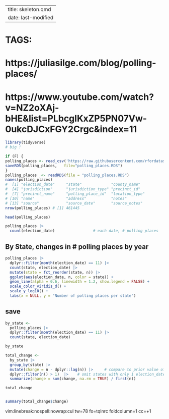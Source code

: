 
---
title: skeleton.qmd
date: last-modified
---
#   TAGS:   

# https://juliasilge.com/blog/polling-places/
# https://www.youtube.com/watch?v=NZ2oXAj-bHE&list=PLbcglKxZP5PN07Vw-0ukcDJCxFGY2Crgc&index=11

```r
library(tidyverse)
# big !

if (F) {
polling_places <- read_csv('https://raw.githubusercontent.com/rfordatascience/tidytuesday/master/data/2024/2024-01-16/polling_places.csv')
saveRDS(polling_places,   file="polling_places.RDS")
}
polling_places  <- readRDS(file = "polling_places.RDS")
names(polling_places)
#  [1] "election_date"     "state"             "county_name"      
#  [4] "jurisdiction"      "jurisdiction_type" "precinct_id"      
#  [7] "precinct_name"     "polling_place_id"  "location_type"    
# [10] "name"              "address"           "notes"            
# [13] "source"            "source_date"       "source_notes"     
nrow(polling_places) # [1] 461445

head(polling_places)

polling_places |> 
  count(election_date)                 # each date, # polling places

```

##  By State, changes in # polling places by year
```r
polling_places |> 
  dplyr::filter(month(election_date) == 11) |> 
  count(state, election_date) |>
  mutate(state = fct_reorder(state, n)) |> 
  ggplot(aes(election_date, n, color = state)) + 
  geom_line(alpha = 0.6, linewidth = 1.2, show.legend = FALSE) + 
  scale_color_viridis_d() +
  scale_y_log10() +
  labs(x = NULL, y = "Number of polling places per state")
```

## save 
```r
by_state <-
  polling_places |> 
  dplyr::filter(month(election_date) == 11) |> 
  count(state, election_date)

by_state

total_change <-
  by_state |> 
  group_by(state) |> 
  mutate(change = n - dplyr::lag(n)) |>     # compare to prior value of n|
  dplyr::filter(n() > 1)  |>    # omit states with only 1 election_date
  summarize(change = sum(change, na.rm = TRUE) / first(n)) 

total_change


summary(total_change$change)
```


vim:linebreak:nospell:nowrap:cul tw=78 fo=tqlnrc foldcolumn=1 cc=+1
